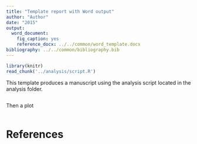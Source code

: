 ```yaml
---
title: "Template report with Word output"
author: "Author"
date: "2015"
output:
  word_document:
    fig_caption: yes
    reference_docx: ../../common/word_template.docx
bibliography: ../../common/bibliography.bib
---
```


```r
library(knitr)
read_chunk('../analysis/script.R')
```

This template produces a manuscript using the analysis script located in the analysis folder.

```r
```

Then a plot

```r
```

# References
